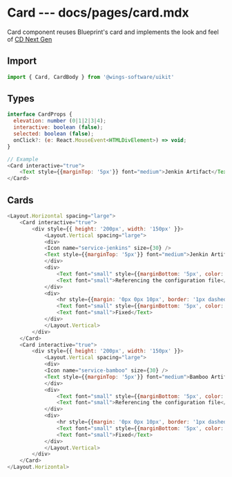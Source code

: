 # Card --- docs/pages/card.mdx

Card component reuses Blueprint's card and implements the look and feel of [CD Next Gen](https://harness.atlassian.net/wiki/spaces/UI/pages/668271019/Card)
## Import

```js
import { Card, CardBody } from '@wings-software/uikit'
```


## Types

```js
interface CardProps {
  elevation: number (0|1|2|3|4);
  interactive: boolean (false);
  selected: boolean (false);
  onClick?: (e: React.MouseEvent<HTMLDivElement>) => void;
}

// Example
<Card interactive="true">
    <Text style={{marginTop: '5px'}} font="medium">Jenkin Artifact</Text>
</Card>

```

## Cards

```js live=true
<Layout.Horizontal spacing="large">
    <Card interactive="true">
        <div style={{ height: '200px', width: '150px' }}>
            <Layout.Vertical spacing="large">
            <div>
            <Icon name="service-jenkins" size={30} />
            <Text style={{marginTop: '5px'}} font="medium">Jenkin Artifact</Text>
            </div>
            <div>
                <Text font="small" style={{marginBottom: '5px', color: 'var(--grey-350)'}}>GETTING THE ARTEFACT</Text>
                <Text font="small">Referencing the configuration file</Text>
            </div>
            <div>
                <hr style={{margin: '0px 0px 10px', border: '1px dashed var(--grey-350)'}} />
                <Text font="small" style={{marginBottom: '5px', color: 'var(--grey-350)'}}>ARTEFACT SOURCE</Text>
                <Text font="small">Fixed</Text>
            </div>
            </Layout.Vertical>
        </div>
    </Card>
    <Card interactive="true">
        <div style={{ height: '200px', width: '150px' }}>
            <Layout.Vertical spacing="large">
            <div>
            <Icon name="service-bamboo" size={30} />
            <Text style={{marginTop: '5px'}} font="medium">Bamboo Artifact</Text>
            </div>
            <div>
                <Text font="small" style={{marginBottom: '5px', color: 'var(--grey-350)'}}>GETTING THE ARTEFACT</Text>
                <Text font="small">Referencing the configuration file</Text>
            </div>
            <div>
                <hr style={{margin: '0px 0px 10px', border: '1px dashed var(--grey-350)'}} />
                <Text font="small" style={{marginBottom: '5px', color: 'var(--grey-350)'}}>ARTEFACT SOURCE</Text>
                <Text font="small">Fixed</Text>
            </div>
            </Layout.Vertical>
        </div>
    </Card>
</Layout.Horizontal>
```
